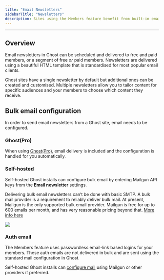 ```yaml
---
title: "Email Newsletters"
sidebarTitle: "Newsletters"
description: Sites using the Members feature benefit from built-in email newsletters, where all posts can be delivered directly to segments of your audience in just a few clicks.
---
```


***

## Overview

Email newsletters in Ghost can be scheduled and delivered to free and paid members, or a segment of free *or* paid members. Newsletters are delivered using a beautiful HTML template that is standardised for most popular email clients.

Ghost sites have a single newsletter by default but additional ones can be created and customised. Multiple newsletters allow you to tailor content for specific audiences and your members to choose which content they receive.

## Bulk email configuration

In order to send email newsletters from a Ghost site, email needs to be configured.

### Ghost(Pro)

When using [Ghost(Pro)](https://ghost.org/pricing/), email delivery is included and the configuration is handled for you automatically.

### Self-hosted

Self-hosted Ghost installs can configure bulk email by entering Mailgun API keys from the **Email newsletter** settings.

Delivering bulk email newsletters can’t be done with basic SMTP. A bulk mail provider is a requirement to reliably deliver bulk mail. At present, Mailgun is the only supported bulk email provider. Mailgun is free for up to 600 emails per month, and has very reasonable pricing beyond that. [More info here](/faq/mailgun-newsletters/)

<Frame>
  <img src="/images/mailgun-form.webp" />
</Frame>

### Auth email

The Members feature uses passwordless email-link based logins for your members. These auth emails are not delivered in bulk and are sent using the standard mail configuration in Ghost.

Self-hosted Ghost installs can [configure mail](/config/#mail) using Mailgun or other providers if preferred.